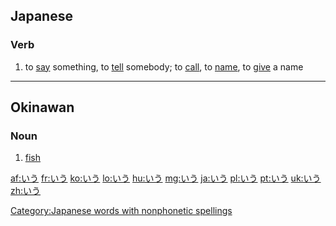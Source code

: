 ==Japanese==

===Verb===
{{ja-verb|type=1|tr=trans}}

# {{ja-def|言う}} to [[say]] something, to [[tell]] somebody; to [[call]], to [[name]], to [[give]] a name

[[Category:Japanese words with nonphonetic spellings]]

----

==Okinawan==

===Noun===
{{head|ryu|noun|romaji|iu}}

# {{ja-def|魚}} [[fish]]

[[af:いう]]
[[fr:いう]]
[[ko:いう]]
[[lo:いう]]
[[hu:いう]]
[[mg:いう]]
[[ja:いう]]
[[pl:いう]]
[[pt:いう]]
[[uk:いう]]
[[zh:いう]]
